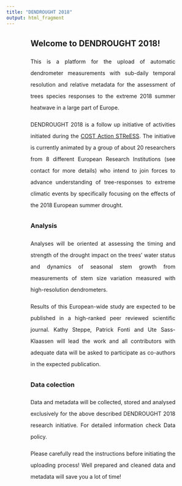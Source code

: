 ```yaml
---
title: "DENDROUGHT 2018"
output: html_fragment
---
```


<style>
body {
text-align: justify;
line-height: 30px;
width: 100%;
margin: auto;
height: 100%;
}
</style>

<div style="width: 75%; margin: auto;">

<h2> Welcome to DENDROUGHT 2018! </h2>

<p>
This is a platform for the upload of automatic dendrometer measurements with sub-daily temporal resolution and relative metadata for the assessment of trees species responses to the extreme 2018 summer heatwave in a large part of Europe.
</p>

<p>
DENDROUGHT 2018 is a follow up initiative of activities initiated during the <a href='http://streess-cost.eu/'>COST Action STReESS</a>. The initiative is currently animated by a group of about 20 researchers from 8 different European Research Institutions (see contact for more details) who intend to join forces to advance understanding of tree-responses to extreme climatic events by specifically focusing on the effects of the 2018 European summer drought. 
</p>

<h3> Analysis </h3>

<p>
Analyses will be oriented at assessing the timing and strength of the drought impact on the trees’ water status and dynamics of seasonal stem growth from measurements of stem size variation measured with high-resolution dendrometers. 
</p>

<p>
Results of this European-wide study are expected to be published in a high-ranked peer reviewed scientific journal. Kathy Steppe, Patrick Fonti and Ute Sass-Klaassen will lead the work and all contributors with adequate data will be asked to participate as co-authors in the expected publication.    
</p>

<h3> Data colection </h3>

<p>
Data and metadata will be collected, stored and analysed exclusively for the above described DENDROUGHT 2018 research initiative. For detailed information check Data policy.
</p>

<p>
Please carefully read the instructions before initiating the uploading process! Well prepared and cleaned data and metadata will save you a lot of time!
</p>

</div>